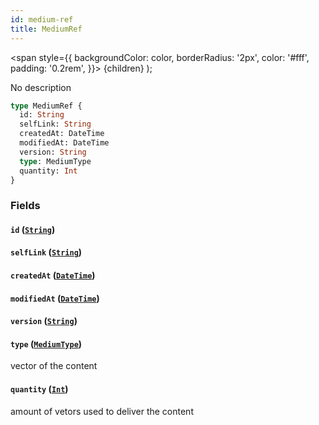 ```yaml
---
id: medium-ref
title: MediumRef
---
```


<span
style={{
      backgroundColor: color,
      borderRadius: '2px',
      color: '#fff',
      padding: '0.2rem',
    }}>
{children}
</span>
);

No description

```graphql
type MediumRef {
  id: String
  selfLink: String
  createdAt: DateTime
  modifiedAt: DateTime
  version: String
  type: MediumType
  quantity: Int
}
```

### Fields

#### `id` ([`String`](/docs/schema/scalars/string))

#### `selfLink` ([`String`](/docs/schema/scalars/string))

#### `createdAt` ([`DateTime`](/docs/schema/scalars/date-time))

#### `modifiedAt` ([`DateTime`](/docs/schema/scalars/date-time))

#### `version` ([`String`](/docs/schema/scalars/string))

#### `type` ([`MediumType`](/docs/schema/enums/medium-type))

vector of the content

#### `quantity` ([`Int`](/docs/schema/scalars/int))

amount of vetors used to deliver the content
